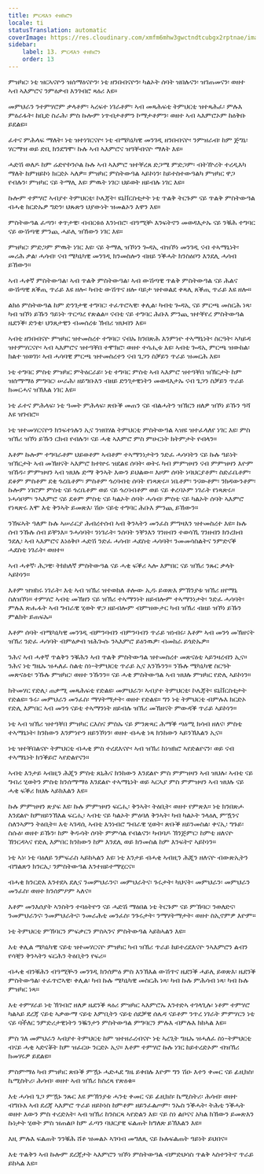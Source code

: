 ```yaml
---
title: ምርዳእን ተዘክሮን
locale: ti
statusTranslation: automatic
coverImage: https://res.cloudinary.com/xmfm6mhw3gwctndtcubgx2rptnae/image/upload/v1740337243/small_cover_educacion_fundamental_a051170f1c.webp
sidebar:
    label: 13. ምርዳእን ተዘክሮን
    order: 13
---
```

ምዝካር፡ ነቲ ዝርኣናዮን ዝሰማዕናዮን፡ ነቲ ዘንበብናዮን፡ ካልኦት ሰባት ዝበሉናን፡ ዝገጠመናን፡ ወዘተ ኣብ ኣእምሮና ንምዕቃብ እንገብሮ ጻዕሪ እዩ።

መምህራን ንተምሃሮም ቃላቶም፡ ኣረፍተ ነገራቶም፡ ኣብ መጻሕፍቲ ትምህርቲ ዝተጻሕፈ፡ ምሉእ ምዕራፋት፡ ከቢድ ስራሕ፡ ምስ ኩሎም ነጥብታቶምን ኮማታቶምን፡ ወዘተ ኣብ ኣእምሮኦም ከዕቅቡ ይደልዩ።

ፈተና ምሕላፍ ማለት፡ ነቲ ዝተነገርናዮ፡ ነቲ ብሜካኒካዊ መንገዲ ዘንበብናዮ፡ ንምዝራብ፡ ከም ጅግኒ፡ ሃርማዝ ወይ ድቢ ክንደግሞ፡ ኩሉ ኣብ ኣእምሮና ዝዓቐብናዮ ማለት እዩ።

ሓድሽ ወለዶ ከም ሬድዮኮንሶል ኩሉ ኣብ ኣእምሮ ዝተቐረጸ ድጋሜ ምድጋም፡ ብትዅረት ተረዲእካ ማለት ከምዘይኮነ ክርድኦ ኣለዎ። ምዝካር ምስትውዓል ኣይኮነን፡ ከይተስተውዓልካ ምዝካር ዋጋ የብሉን፡ ምዝካር ናይ ትማሊ እዩ፡ ምዉት ነገር፡ ህይወት ዘይብሉ ነገር እዩ።

ኩሎም ተምሃሮ ኣብያተ ትምህርቲ፡ ኮሌጃት፡ ዩኒቨርስቲታት ነቲ ጥልቅ ትርጉም ናይ ጥልቅ ምስትውዓል ብሓቂ ክርድኡዎ ግድን፡ ህጹጽን ህያውነት ዝመልኦን እዋን እዩ።

ምስትውዓል ፈጣን፡ ቀጥታዊ፡ ብብርቱዕ እንነብሮ፡ ብዓሚቝ እንፍትኖን መወዳእታኡ ናይ ንቑሕ ተግባር ናይ ውሽጣዊ ምንጪ ሓይሊ ዝኸውን ነገር እዩ።

ምዝካር፡ ምድጋም ምዉት ነገር እዩ፡ ናይ ትማሊ ዝኾነን ጐዳኢ ብዝኾነ መንገዲ ናብ ተኣማኒነት፡ መሪሕ ቃል፡ ሓሳብ፡ ናብ ሜካኒካዊ መንገዲ ክንመስሎን ብዘይ ንቕሓት ክንስዕቦን እንደሊ ሓሳብ ይኸውን።

ኣብ ሓቀኛ ምስትውዓል፡ ኣብ ጥልቅ ምስትውዓል፡ ኣብ ውሽጣዊ ጥልቅ ምስትውዓል ናይ ሕልና ውሽጣዊ ጸቕጢ ጥራይ እዩ ዘሎ፡ ካብቲ ውሽጥና ዘሎ ባይታ ዝተወልደ ቀጻሊ ጸቕጢ ጥራይ እዩ ዘሎ።

ልክዕ ምስትውዓል ከም ድንገታዊ ተግባር፡ ተፈጥሮኣዊ፡ ቀሊል፡ ካብቲ ጐዳኢ ናይ ምርጫ መስርሕ ነጻ፡ ካብ ዝኾነ ይኹን ዓይነት ጥርጣረ የጽልል። ናብቲ ናይ ተግባር ሕቡእ ምንጪ ዝተቐየረ ምስትውዓል ዜደንቕ፡ ድንቂ፡ ህንጸታዊን ብመሰረቱ ኽብሪ ዝህብን እዩ።

ኣብቲ ዘንበብናዮ ምዝካር ዝተመስረተ ተግባር፡ ናብኡ ክንበጽሕ እንምነዮ ተኣማኒነት፡ ስርዓት፡ ኣካይዳ ዝተምሃርናዮ፡ ኣብ ኣእምሮና ዝተዓቐበ ተሞክሮ፡ ወዘተ ተሳሒቱ እዩ፡ ኣብቲ ጐዳኢ ምርጫ ዝውከል፡ ክልተ ዝወገነ፡ ኣብ ሓሳባዊ ምርጫ ዝተመስረተን ናብ ጌጋን ስቓይን ጥራይ ዝመርሕ እዩ።

ነቲ ተግባር ምስቲ ምዝካር ምትዕርራይ፡ ነቲ ተግባር ምስቲ ኣብ ኣእምሮ ዝተዓቐበ ዝኽርታት ከም ዝሰማማዕ ምግባር፡ ሠራሕ፡ ዘይግቡእን ብዘይ ድንገታዊነትን መወዳእታኡ ናብ ጌጋን ስቓይን ጥራይ ክመርሓና ዝኽእል ነገር እዩ።

ነቲ ፈተና ምሕላፍ፡ ነቲ ዓመት ምሕላፍ፡ ጽቡቕ መጠን ናይ ብልሓትን ዝኽርን ዘለዎ ዝኾነ ይኹን ዓሻ እዩ ዝገብሮ።

ነቲ ዝተመሃርናዮን ክንፍተነሉን ኢና ንዝበሃል ትምህርቲ ምስትውዓል ኣዝዩ ዝተፈላለየ ነገር እዩ፡ ምስ ዝኽሪ ዝኾነ ይኹን ርክብ የብሉን፡ ናይ ሓቂ ኣእምሮ ምስ ምሁርነት ክትምታት የብላን።

እቶም ኩሎም ተግባራቶም ህይወቶም ኣብቶም ተኣማንነታትን ንድፈ ሓሳባትን ናይ ኩሉ ዓይነት ዝኽርታት ኣብ መኽዘናት ኣእምሮ ክተኵሩ ዝደልዩ ሰባት፡ ወትሩ ካብ ምምዝዛን ናብ ምምዝዛን እዮም ዝኸዱ፡ ምምዝዛን ኣብ ዝህሉ ድማ ቅንኣት እውን ይህልው። እዞም ሰባት ነባህርያቶም፡ ስድራቤቶም፡ ደቆም ምስቶም ደቂ ጎረቤቶም፡ ምስቶም ጎረባብቲ ሰባት የነጻጽሩ። ነቤቶም፡ ንናውቶም፡ ንክዳውንቶም፡ ኩሎም ነገሮም ምስቲ ናይ ጎረቤቶም ወይ ናይ ጎረባብቶም ወይ ናይ ቀረባኦም ነገራት የነጻጽሩ። ነሓሳቦም፡ ንኣእምሮ ናይ ደቆም ምስቲ ናይ ካልኦት ሰባት ሓሳብ፡ ምስቲ ናይ ካልኦት ሰባት ኣእምሮ የነጻጽሩ እሞ እቲ ቅንኣት ይመጽእ፡ ሽዑ ናይቲ ተግባር ሕቡእ ምንጪ ይኸውን።

ንኽፍኣት ዓለም ኩሉ ኣሠራርያ ሕብረተሰብ ኣብ ቅንኣትን መንፈስ ምግዛእን ዝተመስረተ እዩ። ኩሉ ሰብ ንኹሉ ሰብ ይቐንእ። ንሓሳባት፡ ንነገራት፡ ንሰባት ንቐንእን ገንዘብን ተወሳኺ ገንዘብን ክንረክብ ንደሊ፡ ኣብ ኣእምሮና እነዕቅቦ ሓድሽ ንድፈ ሓሳብ፡ ሓደስቲ ሓሳባት፡ ንመመሳስልትና ንምድናቕ ሓደስቲ ነገራት፡ ወዘተ።

ኣብ ሓቀኛ፡ ሕጋዊ፡ ትክክለኛ ምስትውዓል ናይ ሓቂ ፍቕሪ ኣሎ እምበር ናይ ዝኽሪ ንጹር ቃላት ኣይኮነን።

እቶም ዝዝከሩ ነገራት፡ እቲ ኣብ ዝኽሪ ዝተወከለ ቶሎው ኢዱ ይወጽእ ምኽንያቱ ዝኽሪ ዘየማኒ ስለዝኾነ። ተምሃሮ ኣብቲ መኽዘን ናይ ዝኽሪ ተኣማንነት ዘይብሎም ተኣማንነታት፡ ንድፈ ሓሳባት፡ ምሉእ ጽሑፋት ኣብ ግብራዊ ሂወት ዋጋ ዘይብሎም ብምዝውታር ካብ ዝኽሪ ብዘይ ዝኾነ ይኹን ምልክት ይጠፍኡ።

እቶም ሰባት ብሜካኒካዊ መንገዲ ብምንባብን ብምንባብን ጥራይ ዝነብሩ፡ እቶም ኣብ መንጎ መኽዘናት ዝኽሪ ንድፈ ሓሳባት ብምዕቃብ ዝሕጐሱ ንኣእምሮ ይዕንዉዎ፡ ብመከራ ይጎድኡዎ።

ንሕና ኣብ ሓቀኛ ጥልቅን ንቑሕን ኣብ ጥልቅ ምስትውዓል ዝተመስረተ መጽናዕቲ ኣይንዛረብን ኢና። ንሕና ነቲ ግዜኡ ዝሓለፈ ስልቲ ስነ-ትምህርቲ ጥራይ ኢና እንኹንን። ንኹሉ ሜካኒካዊ ስርዓት መጽናዕቲ፡ ንኹሉ ምዝካር፡ ወዘተ ንኹንን። ናይ ሓቂ ምስትውዓል ኣብ ዝህሉ ምዝካር የድሊ ኣይኮነን።

ክትመሃር የድሊ፡ ጠቃሚ መጻሕፍቲ የድልዩ፡ መምህራን፡ ኣብያተ ትምህርቲ፡ ኮሌጃት፡ ዩኒቨርስቲታት የድልዩ። ጉሩ፡ መምህራን መንፈስ፡ ማሃትማታት፡ ወዘተ የድልዩ። ግን ነቲ ትምህርቲ ብምሉእ ክርድኦ የድሊ እምበር ኣብ መንጎ ናይቲ ተኣማንነት ዘይብሉ ዝኽሪ መኽዘናት ምውዳቕ ጥራይ ኣይኮነን።

ነቲ ኣብ ዝኽሪ ዝተዓቐበ ምዝካር ርእስና ምስኡ ናይ ምንጽጻር ሕማቕ ጣዕሚ ክሳብ ዘለና፡ ምስቲ ተኣማኒነት፡ ክንከውን እንምነዮን ዘይንኾነን፡ ወዘተ ብሓቂ ነጻ ክንከውን ኣይንኽእልን ኢና።

ነቲ ዝተቐበልናዮ ትምህርቲ ብሓቂ ምስ ተረደእናዮ፡ ኣብ ዝኽሪ ከነዝክሮ ኣየድልየናን፡ ወይ ናብ ተኣማኒነት ክንቕይሮ ኣየድልየናን።

ኣብቲ እንታይ ኣብዚን ሕጂን ምስቲ ጸኒሕና ክንከውን እንደልዮ ምስ ምምዝዛን ኣብ ዝህሉ፡ ኣብቲ ናይ ግብሪ ሂወትን ምስቲ ክንሰማማዕ እንደልዮ ተኣማኒነት ወይ ኣርኣያ ምስ ምምዝዛን ኣብ ዝህሉ ናይ ሓቂ ፍቕሪ ክህሉ ኣይክእልን እዩ።

ኩሉ ምምዝዛን ጽያፍ እዩ፡ ኩሉ ምምዝዛን ፍርሒ፡ ቅንኣት፡ ትዕቢት፡ ወዘተ የምጽእ። ነቲ ክንበጽሖ እንደልዮ ከምዘይንኽእል ፍርሒ፡ ኣብቲ ናይ ካልኦት ምዕባለ ቅንኣት፡ ካብ ካልኦት ንላዕሊ ምዃንና ስለንኣምን ትዕቢት። እቲ ኣገዳሲ ኣብቲ እንነብሮ ግብራዊ ሂወት፡ ጽቡቕ ዘይንመስል፡ ቀናኢ፡ ግጉይ፡ ስሱዕ፡ ወዘተ ይኹን፡ ከም ቅዱሳት ሰባት ምምሳል የብልናን፡ ካብባዶ ኽንጅምር፡ ከምቲ ዘለናዮ ኽንርዳኣና የድሊ እምበር ክንከውን ከም እንደሊ ወይ ክንመስል ከም እንፍትኖ ኣይኮነን።

ነቲ ኣነ፡ ነቲ ባዕለይ ንምፍራስ ኣይከኣልን እዩ፡ ነቲ እንታይ ብሓቂ ኣብዚን ሕጂን ዘለናዮ ብውጽኢትን ብግልጽን ክንርኢ፡ ንምስትውዓል እንተዘይተማሂርና።

ብሓቂ ክንርድእ እንተደኣ ደሊና ንመምህራንና፡ መምህራትና፡ ጉሩታት፡ ካህናት፡ መምህራን፡ መምህራን መንፈስ፡ ወዘተ ክንሰምዖም ኣለና።

እቶም መንእሰያት ኣንስትን ተባዕትዮን ናይ ሓድሽ ማዕበል ነቲ ትርጉም ናይ ምኽባር፡ ንወለድና፡ ንመምህራንና፡ ንመምህራትና፡ ንመራሕቲ መንፈስ፡ ንጉሩታት፡ ንማሃትማታት፡ ወዘተ ስኢኖምዎ እዮም።

ነቲ ትምህርቲ ምኽባርን ምፍቃርን ምስኣንና ምስትውዓል ኣይከኣልን እዩ።

እቲ ቀሊል ሜካኒካዊ ናይቲ ዝተመሃርናዮ ምዝካር ካብ ዝኽሪ ጥራይ ከይተረደእናዮ ንኣእምሮን ልብን የሳቒን ቅንኣትን ፍርሕን ትዕቢትን የፍሪ።

ብሓቂ ብንቑሕን ብዓሚቚን መንገዲ ክንሰምዕ ምስ እንኽእል ውሽጥና ዜደንቕ ሓይሊ ይወጽእ፡ ዜደንቕ ምስትውዓል፡ ተፈጥሮኣዊ፡ ቀሊል፡ ካብ ኩሉ ሜካኒካዊ መስርሕ ነጻ፡ ካብ ኩሉ ምሕሳብ ነጻ፡ ካብ ኩሉ ምዝካር ነጻ።

እቲ ተምሃራይ ነቲ ኽገብሮ ዘለዎ ዜደንቕ ጻዕሪ ምዝካር ኣእምሮኡ እንተድኣ ተገላጊሉ፡ ነቶም ተምሃሮ ካልኣይ ደረጃ ናይቲ ኣቃውማ ናይቲ እምቢትን ናይቲ ሰደቓዊ ሰሌዳ ናይቶም ንጥረ ነገራት ምምሃርን ነቲ ናይ ባችለር ንምድሪታዊነትን ንቘንታን ምስትውዓል ምግባርን ምሉእ ብምሉእ ክከኣል እዩ።

ምስ ገለ መምህራን ኣብያተ ትምህርቲ ከም ዝተዘራረብናዮ ነቲ ኣረጊት ግዜኡ ዝሓለፈ ስነ-ትምህርቲ ብናይ ሓቂ ኣድናቖት ከም ዝፈርሁ ንርድኦ ኢና። እቶም ተምሃሮ ኩሉ ነገር ከይተረድኦም ብዝኽሪ ክመሃሩዎ ይደልዩ።

ምስምማዕ ካብ ምዝካር ጽቡቕ ምዃኑ ሓድሓደ ግዜ ይቀበሉ እዮም ግን ሽዑ እተን ቀመር ናይ ፊዚክስ፡ ኬሚስትሪ፡ ሕሳብ፡ ወዘተ ኣብ ዝኽሪ ክስረጻ የጽዕቁ።

እቲ ሓሳብ ጌጋ ምዃኑ ንጹር እዩ ምኽንያቱ ሓንቲ ቀመር ናይ ፊዚክስ፡ ኬሚስትሪ፡ ሕሳብ፡ ወዘተ ብግቡእ ኣብ ደረጃ ኣእምሮ ጥራይ ዘይኮነስ ከምቶም ዘይንፈልጦም፡ ንኡስ ንቕሓት፡ ትሕቲ ንቕሓት ወዘተ እውን ምስ ተረድአት፡ ኣብ ዝኽሪ ከንስርጻ ኣየድልን እዩ፡ ናይ ስነ ልቦናና አካል ክኸውን ይመጽእን ኩነታት ሂወት ምስ ዝጠልቦ ከም ፈጣን ባህርያዊ ፍልጠት ክግለጽ ይኽእልን እዩ።

እዚ ምሉእ ፍልጠት ንንቑሕ ሸቶ ዝመልኦ ኣገባብ መግለጺ ናይ ኩሉፍልጠት ዓይነት ይህበና።

እቲ ጥልቅን ኣብ ኩሎም ደረጃታት ኣእምሮን ዝኾነ ምስትውዓል ብምድህሳስ ጥልቅ ኣስተንትኖ ጥራይ ይከኣል እዩ።

